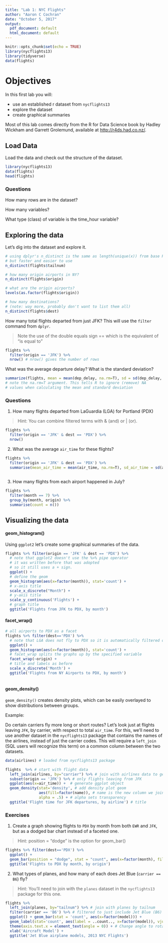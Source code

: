 ```yaml
---
title: "Lab 1: NYC Flights"
author: "Aaron C Cochran"
date: "October 5, 2017"
output:
  pdf_document: default
  html_document: default
---
```


```r
knitr::opts_chunk$set(echo = TRUE)
library(nycflights13)
library(tidyverse)
data(flights)
```

# Objectives

In this first lab you will:

- use an established r dataset from `nycflights13`
- explore the dataset 
- create graphical summaries

Most of this lab comes directly from the R for Data Science book by Hadley Wickham and Garrett Grolemund, available at <http://r4ds.had.co.nz/>.

## Load Data

Load the data and check out the structure of the dataset.

```r
library(nycflights13)
data(flights)
head(flights)
```


### Questions

How many rows are in the dataset?

How many variables?

What type (class) of variable is the time_hour variable?

## Exploring the data

Let's dig into the dataset and explore it.


```r

# using dplyr's n_distinct is the same as length(unique(x)) from base R
# but faster and easier to use
n_distinct(flights$tailnum)

# how many origin airports in NY?
n_distinct(flights$origin)

# what are the origin airports?
levels(as.factor(flights$origin))

# how many destinations? 
# (note: way more, probably don't want to list them all)
n_distinct(flights$dest)

```

How many total flights departed from just JFK?  This will use the `filter` command from `dplyr`. 

> Note the use of the double equals sign == which is the equivalent of "is equal to"

```r

flights %>% 
  filter(origin == 'JFK') %>% 
  nrow() # nrow() gives the number of rows

```

What was the average departure delay? What is the standard deviation?

```r

summarize(flights, mean = mean(dep_delay, na.rm=T), sd = sd(dep_delay, na.rm=T)) 
# note the na.rm=T argument. This tells R to ignore (remove) NA
# values when calculating the mean and standard deviation

```


### Questions

1. How many flights departed from LaGuardia (LGA) for Portland (PDX)

> Hint: You can combine filtered terms with & (and) or | (or). 

```r

flights %>% 
  filter(origin == 'JFK' & dest == 'PDX') %>% 
  nrow()


```

2. What was the average `air_time` for these flights?

```r

flights %>% 
  filter(origin == 'JFK' & dest == 'PDX') %>% 
  summarise(mean_air_time = mean(air_time, na.rm=T), sd_air_time = sd(air_time, na.rm=T))
  
```

3. How many flights from each airport happened in July?

```r

flights %>% 
  filter(month == 7) %>% 
  group_by(month, origin) %>% 
  summarise(count = n())

```


## Visualizing the data

#### geom_histogram()

Using `ggplot2` let's create some graphical summaries of the data. 

```r

flights %>% filter(origin == 'JFK' & dest == 'PDX') %>%  
  # note that ggplot2 doesn't use the %>% pipe operator
  # it was written before that was adopted
  # so it still uses a + sign. 
  ggplot() + 
  # define the geom
  geom_histogram(aes(x=factor(month)), stat='count') +
  # x-axis title
  scale_x_discrete("Month") +
  # y-axis title
  scale_y_continuous('Flights') +
  # graph title
  ggtitle('Flights from JFK to PDX, by month') 

```

#### facet_wrap()


```r
# all airports to PDX as a facet
flights %>% filter(dest=='PDX') %>% 
  # note that LGA does not fly to PDX so it is automatically filtered out
  ggplot() +
  geom_histogram(aes(x=factor(month)), stat='count') +
  # facet_wrap splits the graphs up by the specified variable
  facet_wrap(~origin) +
  # title and labels as before
  scale_x_discrete('Month') +
  ggtitle('Flights from NY Airports to PDX, by month')
  
```

#### geom_density()

`geom_density()` creates density plots, which can be easily overlayed to show distributions between groups. 

Example:

Do certain carriers fly more long or short routes?  Let's look just at flights leaving `JFK`, by carrier, with respect to total `air_time`. For this, we'll need to use another dataset in the `nycflights13` package that contains the names of the airlines, instead of just the carrier codes. This will require a `left_join` (SQL users will recognize this term) on a common column between the two datasets.


```r
data(airlines) # loaded from nycflights13 package

flights  %>% # start with flight data
  left_join(airlines, by="carrier") %>% # join with airlines data to get names of airlines 
  subset(origin == 'JFK') %>% # only flights leaving from JFK
  ggplot(aes(x=air_time)) +  # generate ggplot object
  geom_density(stat='density', # add density plot geom
               aes(fill=factor(name)), # name is the new column we joined to our data
               alpha = .5) + # alpha sets transparency
  ggtitle('Flight time for JFK departures, by airline') # title
```


### Exercises


1. Create a graph showing flights to `PDX` by month from both `EWR` and `JFK`, but as a dodged bar chart instead of a faceted one. 

> Hint: position = "dodge" is the option for geom_bar()

```r
flights %>% filter(dest=='PDX') %>%
  ggplot() +
  geom_bar(position = "dodge", stat = "count", aes(x=factor(month), fill=origin)) +
  ggtitle('Flights to PDX by month, by origin')
```

2. What types of planes, and how many of each does Jet Blue (`carrier == B6`) fly? 

> Hint: You'll need to join with the `planes` dataset in the `nycflights13` package for this one.

```r
flights %>%
  left_join(planes, by="tailnum") %>% # join with planes by tailnum
  filter(carrier == 'B6') %>% # filtered to just include Jet Blue (B6)
  ggplot() + geom_bar(stat = 'count', aes(x=factor(model))) +
  geom_label(stat='count', aes(label = ..count.., x=factor(model)), vjust=.35) +
  theme(axis.text.x = element_text(angle = 0)) + # Change angle to rotate text
  xlab('Aircraft Model') +
  ggtitle('Jet Blue airplane models, 2013 NYC Flights')
```



